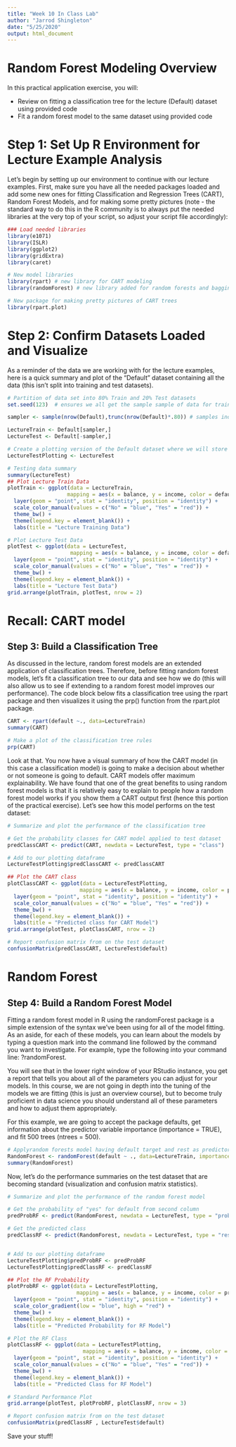 ```yaml
---
title: "Week 10 In Class Lab"
author: "Jarrod Shingleton"
date: "5/25/2020"
output: html_document
---
```


# Random Forest Modeling Overview
In this practical application exercise, you will:

- Review on fitting a classification tree for the lecture (Default) dataset using provided code
- Fit a random forest model to the same dataset using provided code

# Step 1: Set Up R Environment for Lecture Example Analysis
Let’s begin by setting up our environment to continue with our lecture examples. First, make sure you have all the needed packages loaded and add some new ones for fitting Classification and Regression Trees (CART), Random Forest Models, and for making some pretty pictures (note - the standard way to do this in the R community is to always put the needed libraries at the very top of your script, so adjust your script file accordingly):

```r
### Load needed libraries
library(e1071)
library(ISLR)
library(ggplot2)
library(gridExtra)
library(caret)

# New model libraries
library(rpart) # new library for CART modeling
library(randomForest) # new library added for random forests and bagging

# New package for making pretty pictures of CART trees
library(rpart.plot)
```

# Step 2: Confirm Datasets Loaded and Visualize
As a reminder of the data we are working with for the lecture examples, here is a quick summary and plot of the “Default” dataset containing all the data (this isn’t split into training and test datasets).

```r

# Partition of data set into 80% Train and 20% Test datasets
set.seed(123)  # ensures we all get the sample sample of data for train/test

sampler <- sample(nrow(Default),trunc(nrow(Default)*.80)) # samples index 

LectureTrain <- Default[sampler,]
LectureTest <- Default[-sampler,]

# Create a plotting version of the Default dataset where we will store model predictions
LectureTestPlotting <- LectureTest

```

```r
# Testing data summary
summary(LectureTest)
## Plot Lecture Train Data
plotTrain <- ggplot(data = LectureTrain,
                   mapping = aes(x = balance, y = income, color = default, shape = student)) +
  layer(geom = "point", stat = "identity", position = "identity") +
  scale_color_manual(values = c("No" = "blue", "Yes" = "red")) +
  theme_bw() +
  theme(legend.key = element_blank()) +
  labs(title = "Lecture Training Data")

# Plot Lecture Test Data
plotTest <- ggplot(data = LectureTest,
                    mapping = aes(x = balance, y = income, color = default, shape = student)) +
  layer(geom = "point", stat = "identity", position = "identity") +
  scale_color_manual(values = c("No" = "blue", "Yes" = "red")) +
  theme_bw() +
  theme(legend.key = element_blank()) +
  labs(title = "Lecture Test Data")
grid.arrange(plotTrain, plotTest, nrow = 2)

```

# Recall: CART model

## Step 3: Build a Classification Tree

As discussed in the lecture, random forest models are an extended application of classification trees. Therefore, before fitting random forest models, let’s fit a classification tree to our data and see how we do (this will also allow us to see if extending to a random forest model improves our performance). The code block below fits a classification tree using the rpart package and then visualizes it using the prp() function from the rpart.plot package.

```r

CART <- rpart(default ~., data=LectureTrain)
summary(CART)
```

```r
# Make a plot of the classification tree rules
prp(CART)
```

Look at that. You now have a visual summary of how the CART model (in this case a classification model) is going to make a decision about whether or not someone is going to default. CART models offer maximum explainability. We have found that one of the great benefits to using random forest models is that it is relatively easy to explain to people how a random forest model works if you show them a CART output first (hence this portion of the practical exercise). Let’s see how this model performs on the test dataset:

```r

# Summarize and plot the performance of the classification tree

# Get the probability classes for CART model applied to test dataset
predClassCART <- predict(CART, newdata = LectureTest, type = "class")

# Add to our plotting dataframe
LectureTestPlotting$predClassCART <- predClassCART

## Plot the CART class
plotClassCART <- ggplot(data = LectureTestPlotting,
                       mapping = aes(x = balance, y = income, color = predClassCART, shape = student)) +
  layer(geom = "point", stat = "identity", position = "identity") +
  scale_color_manual(values = c("No" = "blue", "Yes" = "red")) +
  theme_bw() +
  theme(legend.key = element_blank()) +
  labs(title = "Predicted class for CART Model")
grid.arrange(plotTest, plotClassCART, nrow = 2)
```

```r
# Report confusion matrix from on the test dataset
confusionMatrix(predClassCART, LectureTest$default)

```

# Random Forest
## Step 4: Build a Random Forest Model
Fitting a random forest model in R using the randomForest package is a simple extension of the syntax we’ve been using for all of the model fitting. As an aside, for each of these models, you can learn about the models by typing a question mark into the command line followed by the command you want to investigate. For example, type the following into your command line: ?randomForest.

You will see that in the lower right window of your RStudio instance, you get a report that tells you about all of the parameters you can adjust for your models. In this course, we are not going in depth into the tuning of the models we are fitting (this is just an overview course), but to become truly proficient in data science you should understand all of these parameters and how to adjust them appropriately.

For this example, we are going to accept the package defaults, get information about the predictor variable importance (importance = TRUE), and fit 500 trees (ntrees = 500).

```r
# Applyrandom forests model having default target and rest as predictors
RandomForest <- randomForest(default ~ ., data=LectureTrain, importance = TRUE, ntrees = 500)
summary(RandomForest)
```

Now, let’s do the performance summaries on the test dataset that are becoming standard (visualization and confusion matrix statistics).

```r

# Summarize and plot the performance of the random forest model

# Get the probability of "yes" for default from second column
predProbRF <- predict(RandomForest, newdata = LectureTest, type = "prob")[,2]

# Get the predicted class
predClassRF <- predict(RandomForest, newdata = LectureTest, type = "response")


# Add to our plotting dataframe
LectureTestPlotting$predProbRF <- predProbRF
LectureTestPlotting$predClassRF <- predClassRF

## Plot the RF Probability
plotProbRF <- ggplot(data = LectureTestPlotting,
                      mapping = aes(x = balance, y = income, color = predProbRF, shape = student)) +
  layer(geom = "point", stat = "identity", position = "identity") +
  scale_color_gradient(low = "blue", high = "red") +
  theme_bw() +
  theme(legend.key = element_blank()) +
  labs(title = "Predicted Probability for RF Model")

# Plot the RF Class
plotClassRF <- ggplot(data = LectureTestPlotting,
                        mapping = aes(x = balance, y = income, color = predClassRF, shape = student)) +
  layer(geom = "point", stat = "identity", position = "identity") +
  scale_color_manual(values = c("No" = "blue", "Yes" = "red")) +
  theme_bw() +
  theme(legend.key = element_blank()) +
  labs(title = "Predicted Class for RF Model")

# Standard Performance Plot
grid.arrange(plotTest, plotProbRF, plotClassRF, nrow = 3)
```

```r
# Report confusion matrix from on the test dataset
confusionMatrix(predClassRF , LectureTest$default)

```

Save your stuff!